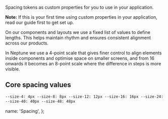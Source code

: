 
Spacing tokens as custom properties for you to use in your application.

**Note:** If this is your first time using custom properties in your application, read <DocLink href="/about/Styles#tokens-custom-properties">our guide</DocLink> first to get set up.

On our components and layouts we use a fixed list of values to define lengths. This helps maintain rhythm and ensures consistent alignment across our products.

In Neptune we use a 4-point scale that gives finer control to align elements inside components and optimise space on smaller screens, and from 16 onwards it becomes an 8-point scale where the difference in steps is more visible.

## Core spacing values

```html
--size-4: 4px --size-8: 8px --size-12: 12px --size-16: 16px --size-24: 24px --size-32: 32px
--size-40: 40px --size-48: 48px
```

  name: 'Spacing',
};
